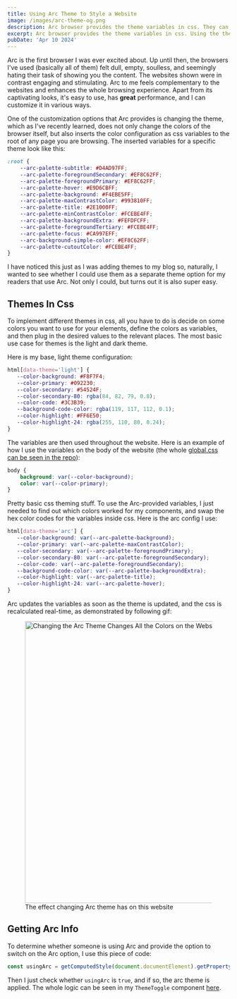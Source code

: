 ```yaml
---
title: Using Arc Theme to Style a Website
image: /images/arc-theme-og.png
description: Arc browser provides the theme variables in css. They can be used to easily create a theme for your website.
excerpt: Arc browser provides the theme variables in css. Using the theme on any website is easy.
pubDate: 'Apr 10 2024'
---
```


Arc is the first browser I was ever excited about. Up until then, the browsers I've used (basically all of them) felt dull, empty, soulless, and seemingly hating their task of showing you the content. The websites shown were in contrast engaging and stimulating. Arc to me feels complementary to the websites and enhances the whole browsing experience. Apart from its captivating looks, it's easy to use, has **great** performance, and I can customize it in various ways.

One of the customization options that Arc provides is changing the theme, which as I've recently learned, does not only change the colors of the browser itself, but also inserts the color configuration as css variables to the root of any page you are browsing. The inserted variables for a specific theme look like this:

```css
:root {
    --arc-palette-subtitle: #D4AD97FF;
    --arc-palette-foregroundSecondary: #EF8C62FF;
    --arc-palette-foregroundPrimary: #EF8C62FF;
    --arc-palette-hover: #E9D6CBFF;
    --arc-palette-background: #F4EBE5FF;
    --arc-palette-maxContrastColor: #993810FF;
    --arc-palette-title: #2E1000FF;
    --arc-palette-minContrastColor: #FCEBE4FF;
    --arc-palette-backgroundExtra: #FEFDFCFF;
    --arc-palette-foregroundTertiary: #FCEBE4FF;
    --arc-palette-focus: #CA997EFF;
    --arc-background-simple-color: #EF8C62FF;
    --arc-palette-cutoutColor: #FCEBE4FF;
}
```

I have noticed this just as I was adding themes to my blog so, naturally, I wanted to see whether I could use them as a separate theme option for my readers that use Arc. Not only I could, but turns out it is also super easy.

## Themes In Css
To implement different themes in css, all you have to do is decide on some colors you want to use for your elements, define the colors as variables, and then plug in the desired values to the relevant places. The most basic use case for themes is the light and dark theme.

Here is my base, light theme configuration:
```css
html[data-theme='light'] {
   --color-background: #F8F7F4;
   --color-primary: #092230;
   --color-secondary: #54524F;
   --color-secondary-80: rgba(84, 82, 79, 0.8);
   --color-code: #3C3B39;
   --background-code-color: rgba(119, 117, 112, 0.1);
   --color-highlight: #FF6E50;
   --color-highlight-24: rgba(255, 110, 80, 0.24);
}
```

The variables are then used throughout the website. Here is an example of how I use the variables on the body of the website (the whole <a class="external" href="https://github.com/petttr1/devs-love-coffee/blob/main/src/styles/global.css" target="_blank">global.css can be seen in the repo</a>):
```css
body {
	background: var(--color-background);
	color: var(--color-primary);
}
```

Pretty basic css theming stuff. To use the Arc-provided variables, I just needed to find out which colors worked for my components, and swap the hex color codes for the variables inside css. Here is the arc config I use:
```css
html[data-theme='arc'] {
   --color-background: var(--arc-palette-background);
   --color-primary: var(--arc-palette-maxContrastColor);
   --color-secondary: var(--arc-palette-foregroundPrimary);
   --color-secondary-80: var(--arc-palette-foregroundSecondary);
   --color-code: var(--arc-palette-foregroundSecondary);
   --background-code-color: var(--arc-palette-backgroundExtra);
   --color-highlight: var(--arc-palette-title);
   --color-highlight-24: var(--arc-palette-hover);
}
```

Arc updates the variables as soon as the theme is updated, and the css is recalculated real-time, as demonstrated by following gif:

<figure>
    <Image src="/blog/using-arc-theme-to-style-website/arc-colors.gif" width="640" alt="Changing the Arc Theme Changes All the Colors on the Website" />
    <figcaption>The effect changing Arc theme has on this website</figcaption>
</figure>

## Getting Arc Info
To determine whether someone is using Arc and provide the option to switch on the Arc option, I use this piece of code:
```javascript
const usingArc = getComputedStyle(document.documentElement).getPropertyValue('--arc-palette-background') !== '';
```

Then I just check whether `usingArc` is `true`, and if so, the arc theme is applied. The whole logic can be seen in my `ThemeToggle` component <a class="external" href="https://github.com/petttr1/devs-love-coffee/blob/main/src/components/ThemeToggle.astro" target="_blank">here</a>.
